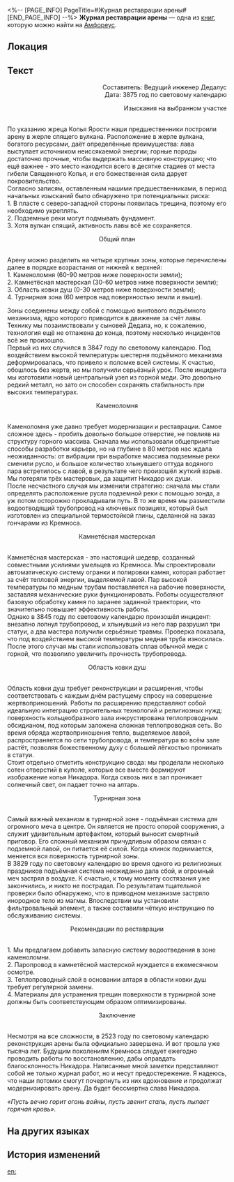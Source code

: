 <%-- [PAGE_INFO]
PageTitle=#Журнал реставрации арены#
[END_PAGE_INFO] --%>
{{Дополнить}}
{{Книга Инфобокс
|id           = 458
|Название     = 
|Изображение  = Предмет Журнал реставрации арены.png
|Мир          = Амфореус
|Томов        = 1
|Автор        = <!--нужно добавить-->
|Описание     = Солидный технический справочник с пожелтевшими страницами. В нём собраны разные технологические чертежи и черновики вычислений.
|Том1         = {{tx}}
|Источник1    = {{tx|Отсутствует источник}}
|Персонажи    = 
|Фракции      = 
}}
'''Журнал реставрации арены''' — одна из [[Книги|книг]], которую можно найти на [[Амфореус]].

==Локация==
{{Отметка карты|<!--название карты-->|<!--id отметки-->}}

==Текст==
<div align="right">Составитель: Ведущий инженер Дедалус<br />
Дата: 3875 год по световому календарю

Изыскания на выбранном участке</div><br />По указанию жреца Копья Ярости наши предшественники построили арену в жерле спящего вулкана. Расположение в жерле вулкана, богатого ресурсами, даёт определённые преимущества: лава выступает источником неиссякаемой энергии; горные породы достаточно прочные, чтобы выдержать массивную конструкцию; что ещё важнее - это место находится всего в десятке стадиев от места гибели Священного Копья, и его божественная сила дарует покровительство.<br />
Согласно записям, оставленным нашими предшественниками, в период начальных изысканий было обнаружено три потенциальных риска:<br />
1. В пласте с северо-западной стороны появилась трещина, поэтому его необходимо укреплять.<br />
2. Подземные реки могут подмывать фундамент.<br />
3. Хотя вулкан спящий, активность лавы всё же сохраняется.

<div align="center">Общий план</div><br />Арену можно разделить на четыре крупных зоны, которые перечислены далее в порядке возрастания от нижней к верхней:<br />
1. Каменоломня (60-90 метров ниже поверхности земли);<br />
2. Камнетёсная мастерская (30-60 метров ниже поверхности земли);<br />
3. Область ковки душ (0-30 метров ниже поверхности земли);<br />
4. Турнирная зона (60 метров над поверхностью земли и выше).

Зоны соединены между собой с помощью винтового подъёмного механизма, ядро которого приводится в движение за счёт лавы. Технику мы позаимствовали у сыновей Дедала, но, к сожалению, технология ещё не отлажена до конца, поэтому несколько инцидентов всё же произошло.<br />
Первый из них случился в 3847 году по световому календарю. Под воздействием высокой температуры шестерня подъёмного механизма деформировалась, что привело к поломке всей системы. К счастью, обошлось без жертв, но мы получили серьёзный урок. После инцидента мы изготовили новый центральный узел из горной меди. Это довольно редкий металл, но зато он способен сохранять стабильность при высоких температурах.

<div align="center">Каменоломня</div><br />Каменоломня уже давно требует модернизации и реставрации. Самое сложное здесь - пробить довольно большое отверстие, не повлияв на структуру горного массива. Сначала мы использовали общепринятые способы разработки карьера, но на глубине в 80 метров нас ждала неожиданность: от вибрации при выработке массива подземные реки сменили русло, и большое количество хлынувшего оттуда водяного пара встретилось с лавой, в результате чего произошёл жуткий взрыв. Мы потеряли трёх мастеровых, да защитит Никадор их души.<br />
После несчастного случая мы изменили стратегию: сначала мы стали определять расположение русла подземной реки с помощью зонда, а уж потом осторожно прокладывали путь. В то же время мы разместили водоотводящий трубопровод на ключевых позициях, который был изготовлен из специальной термостойкой глины, сделанной на заказ гончарами из Кремноса.

<div align="center">Камнетёсная мастерская</div><br />Камнетёсная мастерская - это настоящий шедевр, созданный совместными усилиями умельцев из Кремноса. Мы спроектировали автоматическую систему огранки и полировки камня, которая работает за счёт тепловой энергии, выделяемой лавой. Пар высокой температуры по медным трубам поставляется на рабочие поверхности, заставляя механические руки функционировать. Роботы осуществляют базовую обработку камня по заранее заданной траектории, что значительно повышает эффективность работы.<br />
Однако в 3845 году по световому календарю произошёл инцидент: внезапно лопнул трубопровод, и хлынувший из него пар разрушил три статуи, а два мастера получили серьёзные травмы. Проверка показала, что под воздействием высокой температуры медная труба износилась. После этого случая мы стали использовать сплав обычной меди с горной, что позволило увеличить прочность трубопровода.

<div align="center">Область ковки душ</div><br />Область ковки душ требует реконструкции и расширения, чтобы соответствовать с каждым днём растущему спросу на совершение жертвоприношений. Работы по расширению представляют собой идеальную интеграцию строительных технологий и религиозных нужд: поверхность кольцеобразного зала инкрустирована теплопроводным обсидианом, под которым заложена сложная теплопроводная сеть. Во время обряда жертвоприношения тепло, выделяемое лавой, распространяется по сети трубопровода, и температура во всём зале растёт, позволяя божественному духу с большей лёгкостью проникать в статуи.<br />
Стоит отдельно отметить конструкцию свода: мы проделали несколько сотен отверстий в куполе, которые все вместе формируют изображение копья Никадора. Когда сквозь них в зал проникает солнечный свет, он падает точно на алтарь.

<div align="center">Турнирная зона</div><br />Самый важный механизм в турнирной зоне - подъёмная система для огромного меча в центре. Он является не просто опорой сооружения, а служит удивительным артефактом, который выносит смертный приговор. Его сложный механизм причудливым образом связан с подземной лавой, он питается её силой. Когда клинок поднимается, меняется вся поверхность турнирной зоны.<br />
В 3829 году по световому календарю во время одного из религиозных праздников подъёмная система неожиданно дала сбой, и огромный меч застрял в воздухе. К счастью, к тому моменту состязания уже закончились, и никто не пострадал. По результатам тщательной проверки было обнаружено, что в приводном механизме застряло инородное тело из магмы. Впоследствии мы установили фильтровальный элемент, а также составили чёткую инструкцию по обслуживанию системы.

<div align="center">Рекомендации по реставрации</div><br />1. Мы предлагаем добавить запасную систему водоотведения в зоне каменоломни.<br />
2. Паропровод в камнетёсной мастерской нуждается в ежемесячном осмотре.<br />
3. Теплопроводный слой в основании алтаря в области ковки душ требует регулярной замены.<br />
4. Материалы для устранения трещин поверхности в турнирной зоне должны быть соответствующим образом оптимизированы.

<div align="center">Заключение</div><br />Несмотря на все сложности, в 2523 году по световому календарю реконструкция арены была официально завершена. И вот прошла уже тысяча лет. Будущим поколениям Кремноса следует ежегодно проводить работы по восстановлению, дабы оправдать благосклонность Никадора. Написанные мной заметки представляют собой не только журнал работ, но и несут предостережение. Я надеюсь, что наши потомки смогут почерпнуть из них вдохновение и продолжат модернизировать арену. Да будет бессмертна слава Никадора.

''«Пусть вечно горит огонь войны, пусть звенит сталь, пусть пылает горячая кровь».''

==На других языках==
{{На других языках
|en   = Arena Maintenance Log
|zhs  = 斗技场检修日志
|zht  = 鬥技場檢修日誌
|ja   = 闘技場点検記録
|ko   = 투기장 검수 일지
|es   = Registro de mantenimiento de la arena
|fr   = Journal d'entretien de l'arène
|ru   = Журнал реставрации арены
|th   = บันทึกการตรวจสอบ และซ่อมแซมลานประลอง
|vi   = Nhật Ký Bảo Trì Đấu Trường
|de   = Wartungsprotokoll der Arena
|id   = Catatan Pemeliharaan Arena
|pt   = Registro de Manutenção da Arena
}}

==История изменений==
{{История изменений|3.5}}

[[en:]]
